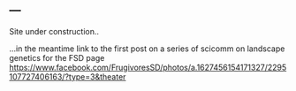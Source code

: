---
---
  


Site under construction..

...in the meantime link to the first post on a series of scicomm on landscape genetics for the FSD page <https://www.facebook.com/FrugivoresSD/photos/a.1627456154171327/2295107727406163/?type=3&theater>

